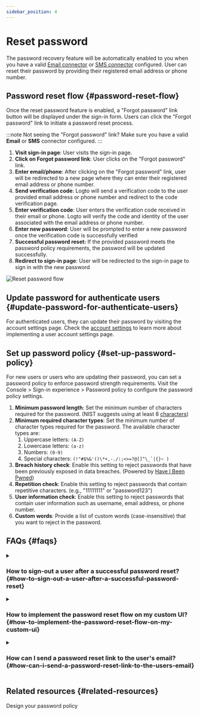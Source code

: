 ```yaml
---
sidebar_position: 4
---
```


# Reset password

The password recovery feature will be automatically enabled to you when you have a valid [Email connector](/connectors/email-connectors) or [SMS connector](/connectors/sms-connectors) configured. User can reset their password by providing their registered email address or phone number.

## Password reset flow \{#password-reset-flow}

Once the reset password feature is enabled, a "Forgot password" link button will be displayed under the sign-in form. Users can click the "Forgot password" link to initiate a password reset process.

:::note
Not seeing the "Forgot password" link? Make sure you have a valid **Email** or **SMS** connector configured.
:::

1. **Visit sign-in page**: User visits the sign-in page.
2. **Click on Forgot password link**: User clicks on the "Forgot password" link.
3. **Enter email/phone**: After clicking on the "Forgot password" link, user will be redirected to a new page where they can enter their registered email address or phone number.
4. **Send verification code**: Logto will send a verification code to the user provided email address or phone number and redirect to the code verification page.
5. **Enter verification code**: User enters the verification code received in their email or phone. Logto will verify the code and identity of the user associated with the email address or phone number.
6. **Enter new password**: User will be prompted to enter a new password once the verification code is successfully verified
7. **Successful password reset:** If the provided password meets the password policy requirements, the password will be updated successfully.
8. **Redirect to sign-in page**: User will be redirected to the sign-in page to sign in with the new password

<img src="/img/assets/reset-password.png" alt="Reset password flow" />

## Update password for authenticate users \{#update-password-for-authenticate-users}

For authenticated users, they can update their password by visiting the account settings page. Check the [account settings](/end-user-flows/account-settings/) to learn more about implementing a user account settings page.

## Set up password policy \{#set-up-password-policy}

For new users or users who are updating their password, you can set a password policy to enforce password strength requirements. Visit the <CloudLink to="/sign-in-experience/password-policy"> Console > Sign-in experience > Password policy</CloudLink> to configure the password policy settings.

1. **Minimum password length**: Set the minimum number of characters required for the password. (NIST suggests using at least 8 [characters](https://pages.nist.gov/800-63-3/sp800-63b.html#sec5))
2. **Minimum required character types**: Set the minimum number of character types required for the password. The available character types are:
   1. Uppercase letters: `(A-Z)`
   2. Lowercase letters: `(a-z)`
   3. Numbers: `(0-9)`
   4. Special characters: ``(!"#$%&'()\*+,-./:;<>=?@[]^\_`|{}~ )``
3. **Breach history check**: Enable this setting to reject passwords that have been previously exposed in data breaches. (Powered by [Have I Been Pwned](https://haveibeenpwned.com/Passwords))
4. **Repetition check**: Enable this setting to reject passwords that contain repetitive characters. (e.g., "11111111" or "password123")
5. **User information check**: Enable this setting to reject passwords that contain user information such as username, email address, or phone number.
6. **Custom words**: Provide a list of custom words (case-insensitive) that you want to reject in the password.

## FAQs \{#faqs}

<details>
  <summary>

### How to sign-out a user after a successful password reset? \{#how-to-sign-out-a-user-after-a-successful-password-reset}

</summary>

Subscribe to the `PostResetPassword` [webhook event](/developers/webhooks/webhooks-events#user-interaction-hook-events) to receive a notification when a user successfully resets their password. You can then trigger a [sign-out](/end-user-flows/sign-out) action to invalidate the user's current session and redirect them to the sign-in page.

</details>

<details>
  <summary>

### How to implement the password reset flow on my custom UI? \{#how-to-implement-the-password-reset-flow-on-my-custom-ui}

</summary>

You can implement your own password reset flow by using the Logto's **Management API** and **Account API**. Checkout [account settings](/end-user-flows/account-settings/) for more details.

</details>

<details>
  <summary>

### How can I send a password reset link to the user's email? \{#how-can-i-send-a-password-reset-link-to-the-users-email}

</summary>

You can create a self-hosted password reset endpoint and utilize the Logto SDK to initiate a sign-in request with [`first_screen`](/end-user-flows/authentication-parameters/first-screen) set to `reset-password`. This will seamlessly redirect the user to the password reset page.

</details>

## Related resources \{#related-resources}

<Url href="https://blog.logto.io/design-your-password-policy">Design your password policy</Url>
